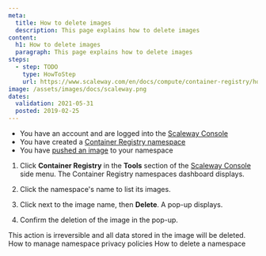 ```yaml
---
meta:
  title: How to delete images
  description: This page explains how to delete images
content:
  h1: How to delete images
  paragraph: This page explains how to delete images
steps:
  - step: TODO
    type: HowToStep
    url: https://www.scaleway.com/en/docs/compute/container-registry/how-to/delete-image/
image: /assets/images/docs/scaleway.png
dates:
  validation: 2021-05-31
  posted: 2019-02-25
---
```


<Message type="requirement">

- You have an account and are logged into the [Scaleway Console](https://console.scaleway.com) 
- You have created a [Container Registry namespace](/compute/container-registry/how-to/create-namespace)
- You have [pushed an image](/compute/container-registry/how-to/push-images) to your namespace 

</Message>

1. Click **Container Registry** in the **Tools** section of the [Scaleway Console](https://console.scaleway.com) side menu. The Container Registry namespaces dashboard displays.

2. Click the namespace's name to list its images. 
    <Lightbox src="scaleway-registry_namespace_list.png" />

3. Click <Icon name="more" /> next to the image name, then **Delete**. A pop-up displays.
    <Lightbox src="scaleway-registry_delete_image.png" />

4. Confirm the deletion of the image in the pop-up. 

<Message type="important">
This action is irreversible and all data stored in the image will be deleted.
</Message>

<Navigation title="See Also">
  <PreviousButton to="/compute/container-registry/how-to/manage-namespace-privacy-policies/">How to manage namespace privacy policies</PreviousButton>
  <NextButton to="/compute/container-registry/how-to/delete-namespace/">How to delete a namespace</NextButton>
</Navigation>
